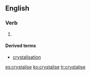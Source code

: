 ==English==

===Verb===
{{en-verb|crystalis|es}}

# {{standard spelling of|from=non-Oxford British spelling|crystallize|lang=en}}

====Derived terms====
* [[crystalisation]]

[[es:crystalise]]
[[ko:crystalise]]
[[tr:crystalise]]